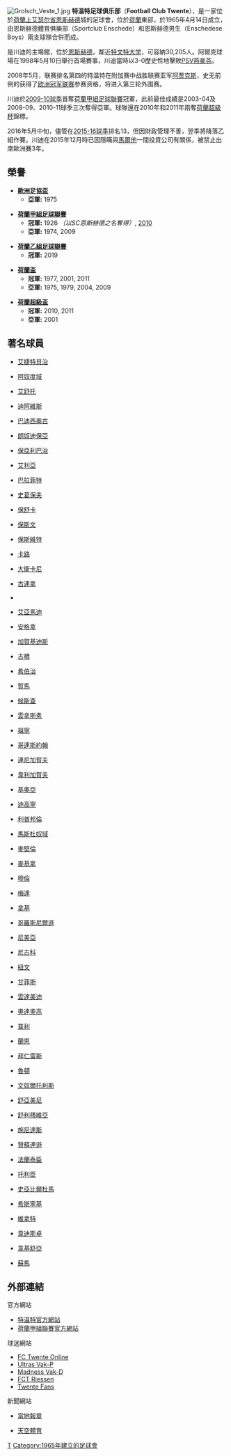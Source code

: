 {{NoteTA|G1=足球|G2=歐洲足總|G3=荷蘭足球聯賽
|T=zh-cn:特温特足球俱乐部;zh-hk:川迪足球會;zh-tw:屯特足球俱樂部;
|1=zh-hans:特温特;zh-hk:川迪;zh-tw:屯特;
|2=zh-hans:史蒂芬·麦克拉伦;zh-hk:史提夫·麥卡倫;zh-tw:史蒂夫·麥克拉倫;
}}
{{Football club infobox
| clubname   = 川迪<br />''FC Twente''
| image      = [[File:FC_Twente_Enschede_(ab_2006).svg|180px]]
| fullname   = Football Club Twente
| nickname   = ''The Tukkers''（川迪人）<br />''The Reds''（紅軍）
| founded    = 1965年
| ground     = {{le|赫罗尔斯城堡球场|De Grolsch Veste}}
| city       = [[恩斯赫德|恩斯赫德]]
| capacity   = 30,205
| chairman   = René Takens
| manager    = {{le|Ron Jans}}
| league     = [[荷蘭甲組足球聯賽|荷蘭甲組足球聯賽]]
| season     = 2021–22
| position   = 荷甲，第 4 位
| pattern_la1          = _twente1920h
| pattern_b1           = _twente1920h
| pattern_ra1          = _twente1920h
| pattern_sh1          = _twente1920h
| pattern_so1          = _twente1920h
| leftarm1             = FF0000
| body1                = FF0000
| rightarm1            = FF0000
| shorts1              = FF0000
| socks1               = FF0000
| pattern_la2          = _twente1920a
| pattern_b2           = _twente1920a
| pattern_ra2          = _twente1920a
| pattern_sh2          = _twente1920a
| pattern_so2          = _twente1920a
| leftarm2             = FFFFFF
| body2                = FFFFFF
| rightarm2            = FFFFFF
| shorts2              = 000060
| socks2               = 000060
}}
[[File:Grolsch_Veste_1.jpg|thumb]]
'''特温特足球俱乐部'''（'''Football Club Twente '''），是一家位於[[荷蘭|荷蘭]][[上艾瑟尔省|上艾瑟尔省]][[恩斯赫德|恩斯赫德]]城的足球會，位於[[荷蘭|荷蘭]]東部，於1965年4月14日成立，由恩斯赫德體育俱樂部（Sportclub Enschede）和恩斯赫德男生（Enschedese Boys）兩支球隊合併而成。

{{le|赫罗尔斯城堡球场|De Grolsch Veste}}是川迪的主場館，位於[[恩斯赫德|恩斯赫德]]，鄰近[[特文特大学|特文特大学]]，可容納30,205人。阿爾克球場在1998年5月10日舉行首場賽事，川迪當時以3-0歷史性地擊敗[[PSV燕豪芬|PSV燕豪芬]]。

2008年5月，联赛排名第四的特温特在附加赛中战胜联赛亚军[[阿贾克斯|阿贾克斯]]，史无前例的获得了[[欧洲冠军联赛|欧洲冠军联赛]]参赛资格，将进入第三轮外围赛。

川迪於[[2009年至2010年荷蘭足球甲級聯賽|2009-10球季]]首奪[[荷蘭甲組足球聯賽|荷蘭甲組足球聯賽]]冠軍，此前最佳成績是2003-04及2008-09、2010-11球季三次奪得亞軍。球隊還在2010年和2011年兩奪[[荷蘭超級杯|荷蘭超級杯]]錦標。

2016年5月中旬，儘管在[[2015年至2016年荷蘭足球甲級聯賽|2015-16球季]]排名13，但因財政管理不善，翌季將降落乙組作賽。川迪在2015年12月時已因隱瞞與[[馬爾他|馬爾他]]一間投資公司有關係，被禁止出席歐洲賽3年。

== 榮譽 ==
* '''[[歐洲足協盃|歐洲足協盃]] '''
** '''亞軍:''' 1975

* '''[[荷蘭甲組足球聯賽|荷蘭甲組足球聯賽]] '''
** '''冠軍:''' 1926 ''（以SC恩斯赫德之名奪得）'', [[2009年至2010年荷蘭足球甲級聯賽|2010]]
** '''亞軍:''' 1974, 2009

* '''[[荷蘭乙組足球聯賽|荷蘭乙組足球聯賽]] '''
** '''冠軍:''' 2019

* '''[[荷蘭盃|荷蘭盃]]'''
** '''冠軍:''' 1977, 2001, 2011
** '''亞軍:''' 1975, 1979, 2004, 2009

* '''[[荷蘭超級盃|荷蘭超級盃]]'''
** '''冠軍:''' 2010, 2011
** '''亞軍:''' 2001

== 著名球員 ==
{{col-begin}}
{{col-3}}
* {{flagicon|Netherlands}} [[艾捷特貝治|艾捷特貝治]]
* {{flagicon|Austria}} [[阿奴度域|阿奴度域]]
* {{flagicon|England}} [[艾舒托|艾舒托]]
* {{flagicon|Netherlands}} [[迪阿維斯|迪阿維斯]]
* {{flagicon|Sweden}} [[巴迪西奧古|巴迪西奧古]]
* {{flagicon|Netherlands}} [[朗奴迪保亞|朗奴迪保亞]]
* {{flagicon|Netherlands}} [[保亞利巴治|保亞利巴治]]
* {{flagicon|Netherlands}} [[艾利亞|艾利亞]]
* {{flagicon|Netherlands}} [[巴拉菲特|巴拉菲特]]
* {{flagicon|Scotland}} [[史葛保夫|史葛保夫]]
* {{flagicon|Netherlands}} [[保舒卡|保舒卡]]
* {{flagicon|Netherlands}} [[保斯文|保斯文]]
* {{flagicon|Netherlands}} [[保斯維特|保斯維特]]
* {{flagicon|Netherlands}} [[卡路|卡路]]
* {{flagicon|Australia}} [[大衛卡尼|大衛卡尼]]
* {{flagicon|Australia}} [[古連拿|古連拿]]
* {{flagicon|Netherlands}} {{le|Dick van Dijk||-{zh-hans:范戴克; zh-hk:雲迪克; zh-tw:范戴克;}-}}
* {{flagicon|Morocco}} [[艾亞馬迪|艾亞馬迪]]
* {{flagicon|Netherlands}} [[安格拿|安格拿]]
* {{flagicon|Georgia}} [[加賀基迪斯|加賀基迪斯]]
* {{flagicon|Yugoslavia|FR}} [[古積|古積]]
{{col-3}}
* {{flagicon|Netherlands}} [[希伯治|希伯治]]
* {{flagicon|Netherlands}} [[賀馬|賀馬]]
* {{flagicon|Netherlands}} [[候斯查|候斯查]]
* {{flagicon|Netherlands}} [[雲拿斯素|雲拿斯素]]
* {{flagicon|Netherlands}} [[祖寧|祖寧]]
* {{flagicon|Netherlands}} [[哥連斯約翰|哥連斯約翰]]
* {{flagicon|Netherlands}} [[連尼加賀夫|連尼加賀夫]]
* {{flagicon|Netherlands}} [[韋利加賀夫|韋利加賀夫]]
* {{flagicon|Netherlands}} [[基奧亞|基奧亞]]
* {{flagicon|Netherlands}} [[迪高寧|迪高寧]]
* {{flagicon|Finland}} [[利普邦倫|利普邦倫]]
* {{flagicon|Sweden}} [[馬斯杜奴域|馬斯杜奴域]]
* {{flagicon|Scotland}} [[麥堅倫|麥堅倫]]
* {{flagicon|Yugoslavia}} [[麥基拿|麥基拿]]
* {{flagicon|Netherlands}} [[穆倫|穆倫]]
* {{flagicon|Netherlands}} [[梅達|梅達]]
* {{flagicon|Hungary}} [[拿基|拿基]]
* {{flagicon|Denmark}} [[哥羅斯尼爾遜|哥羅斯尼爾遜]]
* {{flagicon|Germany}} [[尼美亞|尼美亞]]
* {{flagicon|Switzerland}} [[尼古科|尼古科]]
{{col-3}}
* {{flagicon|Netherlands}} [[紐文|紐文]]
* {{flagicon|Netherlands}} [[甘菲斯|甘菲斯]]
* {{flagicon|Netherlands}} [[雲達美迪|雲達美迪]]
* {{flagicon|Burkina Faso}} [[奧達奧高|奧達奧高]]
* {{flagicon|Ghana}} [[普利|普利]]
* {{flagicon|Germany}} [[蘭恩|蘭恩]]
* {{flagicon|Costa Rica}} [[拜仁雷斯|拜仁雷斯]]
* {{flagicon|Netherlands}} [[魯頓|魯頓]]
* {{flagicon|Spain}} [[文奴爾托利斯|文奴爾托利斯]]
* {{flagicon|Netherlands}} [[舒亞美尼|舒亞美尼]]
* {{flagicon|Netherlands}} [[舒利積維亞|舒利積維亞]]
* {{flagicon|Netherlands}} [[施尼達斯|施尼達斯]]
* {{flagicon|Denmark}} [[贊蘇連遜|贊蘇連遜]]
* {{flagicon|Netherlands}} [[法蘭泰臣|法蘭泰臣]]
* {{flagicon|Norway}} [[托利臣|托利臣]]
* {{flagicon|Sweden}} [[史亞比爾杜馬|史亞比爾杜馬]]
* {{flagicon|Netherlands}} [[希斯寧基|希斯寧基]]
* {{flagicon|Netherlands}} [[維拿特|維拿特]]
* {{flagicon|Netherlands}} [[韋迪斯卓|韋迪斯卓]]
* {{flagicon|Australia}} [[韋基舒亞|韋基舒亞]]
* {{flagicon|France}} [[蘇馬|蘇馬]]
{{col-end}}

== 外部連結 ==
{{commonscat|FC Twente}}
;官方網站
* [http://www.fctwente.nl/ 特温特官方網站] {{Wayback|url=http://www.fctwente.nl/ |date=20090706213746 }}
* [http://www.eredivisie.nl/ 荷蘭甲組聯賽官方網站] {{Wayback|url=http://www.eredivisie.nl/ |date=20101223063044 }}

;球迷網站
* [http://www.fctwente.net/ FC Twente Online] {{Wayback|url=http://www.fctwente.net/ |date=20110621015535 }}
* [http://www.vakp.nl/ Ultras Vak-P] {{Wayback|url=http://www.vakp.nl/ |date=20110608144836 }}
* [http://www.vakd.nl/ Madness Vak-D] {{Wayback|url=http://www.vakd.nl/ |date=20200330161827 }}
* [https://web.archive.org/web/20110719115310/http://www.fctriessen.nl/ FCT Riessen]
* [http://www.twentefans.nl/ Twente Fans] {{Wayback|url=http://www.twentefans.nl/ |date=20110613075854 }}

;新聞網站
* [http://www.tctubantia.nl/sport/fctwente/ 當地報章] {{Wayback|url=http://www.tctubantia.nl/sport/fctwente/ |date=20120805193415 }}
* {{en icon}} [http://www.soccerway.com/teams/netherlands/stichting-fc-twente-65/ 天空體育] {{Wayback|url=http://www.soccerway.com/teams/netherlands/stichting-fc-twente-65/ |date=20200415155727 }}

{{fb start}}
{{荷蘭足球甲組聯賽}}

{{fb end}}

[[Category:荷蘭足球俱樂部|T]]
[[Category:1965年建立的足球會|Category:1965年建立的足球會]]